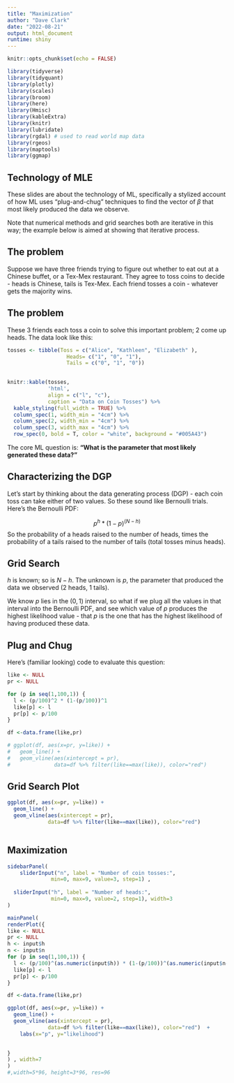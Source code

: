 ```yaml
---
title: "Maximization"
author: "Dave Clark"
date: "2022-08-21"
output: html_document
runtime: shiny
---
```


```r
knitr::opts_chunk$set(echo = FALSE)

library(tidyverse)
library(tidyquant)
library(plotly)
library(scales)
library(broom)
library(here)
library(Hmisc)
library(kableExtra)
library(knitr)
library(lubridate)
library(rgdal) # used to read world map data
library(rgeos) 
library(maptools)
library(ggmap)

```


## Technology of MLE

These slides are about the technology of ML, specifically a stylized account of how ML uses "plug-and-chug" techniques to find the vector of $\beta$ that most likely produced the data we observe. 

Note that numerical methods and grid searches both are iterative in this way; the example below is aimed at showing that iterative process.



## The problem

Suppose we have three friends trying to figure out whether to eat out at a Chinese buffet, or a Tex-Mex restaurant. They agree to toss coins to decide - heads is Chinese, tails is Tex-Mex. Each friend tosses a coin - whatever gets the majority wins. 



## The problem

These 3 friends each toss a coin to solve this important problem; 2 come up heads. The data look like this:

```r
tosses <- tibble(Toss = c("Alice", "Kathleen", "Elizabeth" ),
                   Heads= c("1", "0", "1"),
                   Tails = c("0", "1", "0"))
  

knitr::kable(tosses,
             'html',
             align = c("l", "c"),
             caption = "Data on Coin Tosses") %>% 
  kable_styling(full_width = TRUE) %>% 
  column_spec(1, width_min = "4cm") %>% 
  column_spec(2, width_min = "4cm") %>% 
  column_spec(3, width_max = "4cm") %>% 
  row_spec(0, bold = T, color = "white", background = "#005A43")

```

The core ML question is: **"What is the parameter that most likely generated these data?"**




## Characterizing the DGP

Let's start by thinking about the data generating process (DGP) - each coin toss can take either of two values. So these sound like Bernoulli trials. Here's the Bernoulli PDF:

$$p^h * (1-p)^{(N-h)} $$
So the probability of a heads raised to the number of heads, times the probability of a tails raised to the number of tails (total tosses minus heads).



## Grid Search

$h$ is known; so is $N-h$. The unknown is $p$, the parameter that produced the data we observed (2 heads, 1 tails).

We know $p$ lies in the $(0,1)$ interval, so what if we plug all the values in that interval into the Bernoulli PDF, and see which value of $p$ produces the highest likelihood value - that $p$ is the one that has the highest likelihood of having produced these data.



## Plug and Chug

Here's (familiar looking) code to evaluate this question: 

```r
like <- NULL
pr <- NULL

for (p in seq(1,100,1)) {
  l <- (p/100)^2 * (1-(p/100))^1
  like[p] <- l
  pr[p] <- p/100
}

df <-data.frame(like,pr)

# ggplot(df, aes(x=pr, y=like)) +
#   geom_line() +
#   geom_vline(aes(xintercept = pr), 
#              data=df %>% filter(like==max(like)), color="red")
```

## Grid Search Plot

```r

ggplot(df, aes(x=pr, y=like)) +
  geom_line() +
  geom_vline(aes(xintercept = pr), 
             data=df %>% filter(like==max(like)), color="red")
 
```



## Maximization

```r


sidebarPanel(
    sliderInput("n", label = "Number of coin tosses:",
              min=0, max=9, value=3, step=1) ,
  
  sliderInput("h", label = "Number of heads:",
              min=0, max=9, value=2, step=1), width=3
)

mainPanel(  
renderPlot({
like <- NULL
pr <- NULL
h <- input$h
n <- input$n
for (p in seq(1,100,1)) {
  l <- (p/100)^(as.numeric(input$h)) * (1-(p/100))^(as.numeric(input$n-input$h))
  like[p] <- l
  pr[p] <- p/100
}

df <-data.frame(like,pr)

ggplot(df, aes(x=pr, y=like)) +
  geom_line() +
  geom_vline(aes(xintercept = pr), 
             data=df %>% filter(like==max(like)), color="red")  +
    labs(x="p", y="likelihood") 

  
}
) , width=7
)
#,width=5*96, height=3*96, res=96
```




